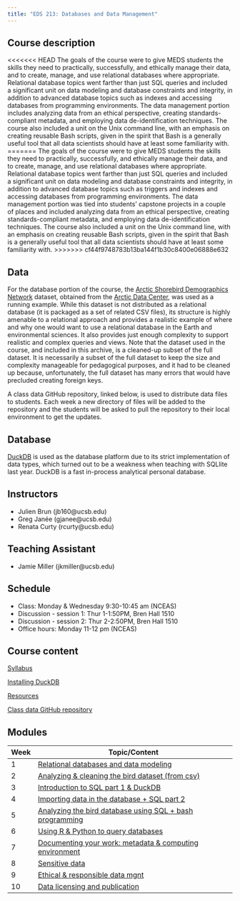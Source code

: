 ```yaml
---
title: "EDS 213: Databases and Data Management"
---
```


## Course description

<<<<<<< HEAD
The goals of the course were to give MEDS students the skills they need to practically, successfully, and ethically manage their data, and to create, manage, and use relational databases where appropriate. Relational database topics went farther than just SQL queries and included a significant unit on data modeling and database constraints and integrity, in addition to advanced database topics such as indexes and accessing databases from programming environments. The data management portion includes analyzing data from an ethical perspective, creating standards-compliant metadata, and employing data de-identification techniques. The course also included a unit on the Unix command line, with an emphasis on creating reusable Bash scripts, given in the spirit that Bash is a generally useful tool that all data scientists should have at least some familiarity with.
=======
The goals of the course were to give MEDS students the skills they need to practically, successfully, and ethically manage their data, and to create, manage, and use relational databases where appropriate. Relational database topics went farther than just SQL queries and included a significant unit on data modeling and database constraints and integrity, in addition to advanced database topics such as triggers and indexes and accessing databases from programming environments. The data management portion was tied into students' capstone projects in a couple of places and included analyzing data from an ethical perspective, creating standards-compliant metadata, and employing data de-identification techniques. The course also included a unit on the Unix command line, with an emphasis on creating reusable Bash scripts, given in the spirit that Bash is a generally useful tool that all data scientists should have at least some familiarity with.
>>>>>>> cf44f9748783b13ba144f1b30c8400e06888e632


## Data

For the database portion of the course, the [Arctic Shorebird Demographics Network](https://doi.org/10.18739/A2222R68W) dataset, obtained from the [Arctic Data Center](https://arcticdata.io), was used as a running example. While this dataset is not distributed as a relational database (it is packaged as a set of related CSV files), its structure is highly amenable to a relational approach and provides a realistic example of where and why one would want to use a relational database in the Earth and environmental sciences. It also provides just enough complexity to support realistic and complex queries and views. Note that the dataset used in the course, and included in this archive, is a cleaned-up subset of the full dataset. It is necessarily a subset of the full dataset to keep the size and complexity manageable for pedagogical purposes, and it had to be cleaned up because, unfortunately, the full dataset has many errors that would have precluded creating foreign keys.

A class data GitHub repository, linked below, is used to distribute data files to students. Each week a new directory of files will be added to the repository and the students will be asked to pull the repository to their local environment to get the updates. 


## Database

[DuckDB](https://duckdb.org/) is used as the database platform due to its strict implementation of data types, which turned out to be a weakness when teaching with SQLlite last year. DuckDB is a fast in-process analytical personal database.


## Instructors

- Julien Brun (jb160\@ucsb.edu)
- Greg Janée (gjanee\@ucsb.edu)
- Renata Curty (rcurty\@ucsb.edu)


## Teaching Assistant

- Jamie Miller (jkmiller\@ucsb.edu)


## Schedule

- Class: Monday & Wednesday 9:30-10:45 am (NCEAS)
- Discussion - session 1: Thur 1-1:50PM, Bren Hall 1510
- Discussion - session 2: Thur 2-2:50PM, Bren Hall 1510
- Office hours: Monday 11-12 pm (NCEAS)


## Course content

[Syllabus](syllabus.qmd)

[Installing DuckDB](installing-duckdb.qmd)

[Resources](resources.qmd)

[Class data GitHub repository](https://github.com/UCSB-Library-Research-Data-Services/bren-meds213-spring-2024-class-data)


## Modules

| Week | Topic/Content                                                          |
|------|------------------------------------------------------------------------|
| 1    | [Relational databases and data modeling](modules/week01/index-01.qmd)  |
| 2    | [Analyzing & cleaning the bird dataset (from csv)](modules/week02/index-02.qmd) |
| 3    | [Introduction to SQL part 1 & DuckDB](modules/week03/index-03.qmd)            |
| 4    | [Importing data in the database + SQL part 2](modules/week04/index-04.qmd)          |
| 5    | [Analyzing the bird database using SQL + bash programming](modules/week05/index-05.qmd)   |
| 6    | [Using R & Python to query databases](modules/week06/index-06.qmd)     |
| 7    | [Documenting your work: metadata & computing environment](modules/week07/index-07.qmd)|
| 8    | [Sensitive data](modules/week08/index-08.qmd)                          |
| 9    | [Ethical & responsible data mgnt](modules/week09/index-09.qmd)         |
| 10   | [Data licensing and publication](modules/week10/index-10.qmd)          |


